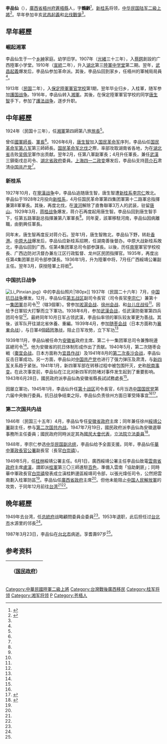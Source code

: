 {{Infobox Military Person
|name=李品仙
|lived=1890-1987
|image=[[File:Li_Pinxian2.jpg|200px]]
|date of birth = 1890年4月22日
|date of death = {{death date and age|1987|3|23|1890|4|22}}
|placeofbirth= {{QING|廣西省}}[[桂林府|桂林府]][[蒼梧縣|蒼梧縣]][[平乐乡|平乐乡]]
|placeofdeath= {{ROC|臺北市}}
|nationality= {{QING}}（1890年－1911年）<br> {{ROC}}（1912年－1987年）
|allegiance={{ROC}}
|branch={{ROCA}}
|serviceyears= 1912年－1952年
|rank=[[二級上將|二級上將]]
|unit=
|commands=國民革命軍第十一集團軍總司令<br>國民革命軍第二十一集團軍總司令<br>[[抗日战争第五战区|抗日战争第五战区]]副司令长官<br>[[抗日战争第十战区|抗日战争第十战区]]司令长官<br>[[徐州|徐州]][[绥靖公署|绥靖公署]]副主任<br>[[华中|华中]][[军政长官公署|军政长官公署]]副长官 <br>[[桂林|桂林]][[綏靖公署|綏靖公署]]主任     
|battles=[[武昌起義|武昌起義]]、[[護法戰爭|護法戰爭]]、[[國民革命軍北伐|北伐]]、[[蔣桂戰爭|蔣桂戰爭]]、[[中原大战|中原大战]]、[[抗日战争|抗日战争]]、[[第二次国共内战|第二次国共内战]]
|awards=[[干城奖章|干城奖章]]、[[雲麾勳章|雲麾勳章]]、[[青天白日勋章|青天白日勋章]]
|laterwork=[[安徽省政府|安徽省政府]]主席、[[總統府國策顧問|總統府國策顧問]]、[[總統府資政|總統府資政]]
}}
'''李品仙'''（{{bd|1890年|4月22日|1987年|3月23日|catIdx=L李}}），[[廣西省|廣西省]][[梧州府|梧州府]][[蒼梧縣|蒼梧縣]]人，字'''鶴齡'''<ref name="海">{{cite book |editor=辭海編輯委員會 |title=《[[辭海|辭海]]》（1989年版） |year=1989 |publisher=[[上海辭書出版社|上海辭書出版社]] }}</ref>{{rp|3319}}。[[新桂系|新桂系]]将领，[[中华民国陆军|中华民国陆军]][[二級上將|二級上將]]<ref name=xiao>{{cite book |chapter=萧棟梁「李品仙」 |author=[[中国社会科学院|中国社会科学院]]近代史研究所 |title=《民国人物传》第12卷 |year=2005 |location=北京 |publisher=[[中華書局|中華書局]] |isbn=7-101-02993-0 }}</ref>。早年參加辛亥[[武昌起義|武昌起義]]和[[北伐戰爭|北伐戰爭]]<ref name="海"/>{{rp|3319}}。

==早年經歷==
===崛起湘軍===
李品仙生于一个[[乡紳|乡紳]]家庭。幼学旧学。1907年（[[光緒|光緒]]三十三年），入[[蔡鍔|蔡鍔]]創設的广西陸軍小学堂。1910年（[[宣統|宣統]]二年），升入[[湖北省|湖北]]第三[[陸軍中学堂|陸軍中学堂]]第二期。翌年，[[武昌起義|武昌起義]]爆发后，李品仙参加革命派。其後，李品仙回到家乡，任梧州的軍械局局員<ref name="xiao"/>。

1913年（[[民国紀元|民国]]二年），入[[保定陸軍軍官学校|保定陸軍軍官学校]]第1期，翌年毕业归乡，入桂軍，随军参加[[護国战争|護国战争]]。1916年，李品仙转入[[湘軍|湘軍]]。其後，在保定陸軍軍官学校的同学[[唐生智|唐生智]]手下，参加了[[護法战争|護法战争]]，逐步升职。

==中年經歷==
1924年（民国十三年），任[[湘軍|湘軍]]第四師第八旅[[旅長|旅長]]<ref name="xiao"/>。

曾任[[國民革命軍|國軍]][[師長|師長]]、[[軍長|軍長]]<ref name="海"/>{{rp|3319}}。1926年6月，[[唐生智|唐生智]]加入[[国民革命军|国民革命军]]序列，李品仙任[[国民革命军第八军|国民革命军第八军]]第三師師長。[[国民革命军北伐|国民革命军北伐]]之際，率部攻取湖南省各地，为在[[湖北省_(中華民国)|湖北省]]击败[[吴佩孚|吴佩孚]]軍作出贡献。翌年2月，任第八軍副軍長；4月升任軍長，兼任[[武漢市|武漢]]三鎮衛戌总司令、[[湖北省政府|湖北省政府]]委員。[[上海|上海]][[四一二政变|四一二政变]]爆发后，李品仙支持[[蒋介石|蒋介石]]肃清[[中国共产党|中国共产党]]<ref name="xiao"/>。

===新桂系===
1927年10月，在[[寧漢战争|寧漢战争]]中，李品仙追随唐生智，唐生智遭[[新桂系|新桂系]][[李宗仁|李宗仁]]敗北。李品仙于1928年2月投向[[新桂系|新桂系]]，4月任国民革命軍第四集团軍第十二路軍总指揮兼第8軍軍長。其後，再度北伐，在[[滦河|滦河]]解除了直魯聯軍3万人的武装，驻留[[唐山市|唐山]]。1929年3月，[[蒋桂战争|蒋桂战争]]爆发，蒋介石再度起用唐生智。李品仙回到唐生智手下，任第五路軍副总指揮兼第八軍軍長<ref name="xiao"/>。同年夏，該軍移駐河南，李品仙因病離職，由劉興任軍長。

同年末，唐生智再度反对蒋介石。翌年1月，唐生智敗北，李品仙下野，转赴[[香港|香港]]。[[中原大战|中原大战]]爆发后，李品仙应新桂系招聘，任湖南善後督办。中原大战新桂系敗北，李品仙回到广西，任第4集团軍总司令部参謀長。以後，历任[[南寧市|南寧]]軍官学校校長、广西边防对汛督办兼左江区行政監督、龙州区民团指揮官。1935年，再度出任第4集团軍总司令部参謀長。1936年1月，升为陸軍中将，7月任广西綏靖公署副主任。翌年3月，获授陸軍上将銜<ref name="xiao"/>。

===中国抗日战争===
[[File:Li_Pinxian.jpg|thumb]]》中的李品仙照片|180px]]
1937年（民国二十六年）7月，[[中国抗日战争|中国抗日战争]]爆发。12月，李品仙任[[第五战区|第五战区]]副司令長官（司令長官[[李宗仁|李宗仁]]）兼第十一[[集团軍|集团軍]]总司令<ref name="海"/>{{rp|3319}}（辖3個軍）。曾参加[[淞滬会战|淞滬会战]]、[[徐州会战|徐州会战]]、和[[台儿庄战役|台儿庄战役]]<ref name="海"/>{{rp|3319}}。因给予日軍较大打撃而立下軍功。1938年6月，参加[[武漢会战|武漢会战]]，任武漢防衛軍第四兵团司令官<ref name="海"/>{{rp|3319}}。最終同年10月日军占领武漢，李品仙率领的軍队较友軍更为善战。其後，该军队开往湖北省休養、重編。1939年4月，参加[[随枣会战|随枣会战]]（日本方面称为[[襄東会战|襄東会战]]），与日軍4個[[師团|師团]]激战，阻止日军攻势，立下军功<ref name="xiao"/>

1939年11月，李品仙被任命为[[安徽省_(中華民国)|安徽省]]政府主席、第二十一集团軍总司令兼豫皖邊區總司令<ref name="海"/>{{rp|3319}}。他为安徽省的抗日体制形成作出了贡献。1940年5月，第二次随枣会戦（[[棗宜会战|棗宜会战]]。日本方面称为[[宜昌作战|宜昌作战]]）及1941年8月的[[第二次長沙会战|第二次長沙会战]]，李品仙反击日軍成功。另一方面，李品仙对[[中国共产党|中国共产党]]也进行了强力弹压及肃清，与[[新四军|新四军]]关系趋于紧张。1941年1月，新四軍军部在转移过程中被包围歼灭，史称[[皖南事变|皖南事变]]。在此次事变前，李品仙在江北对新四军的防堵对事件发生起到了重要影响。1943年6月28日，國民政府派李品仙為安徽省縣長試試務處長<ref name="民"/>{{rp|7154}}。

因屡立軍功，1945年1月，李品仙升任[[第十战区|第十战区]]司令長官，6月当选[[中国国民党|中国国民党]]第六届中央執行委員。抗日战争结束之际，李品仙负责徐州方面日軍受降事宜<ref name="xiao"/><ref name="liu">{{cite book |authors=劉寿林等編 |title=《民国職官年表》 |year=1995 |publisher=[[中華書局|中華書局]] |isbn =7-101-01320-1 }}</ref>。

===第二次国共内战===
1946年（民国三十五年）4月，李品仙专任[[安徽省政府|安徽省政府]]主席；同年兼任徐州[[綏靖公署|綏靖公署]]副主任，参与[[第二次国共内战|第二次国共内战]]。1947年7月19日，國民政府派李品仙為安徽選舉事務所主任委員；國民政府同時派定其為[[國民大會代表|國民大會代表]]，[[立法院|立法院]][[立法委員|立法委員]]<ref name="民">{{cite book |editors=李新總主編，中國社會科學院近代史研究所中華民國史研究室編，韓信夫、姜克夫主編 |title=《中華民國史大事記》 |location=北京 |publisher=[[中華書局|中華書局]] |year=2011 }}</ref>{{rp|8385-8386}}。

1948年，李宗仁参选[[中华民国副总统|中华民国副总统]]，李品仙给予全面支援。同年，李品仙任[[華中軍政長官公署|華中軍政長官公署]]副長官（長官[[白崇禧|白崇禧]]）。

1949年5月，任[[桂林|桂林]]綏靖公署主任。6月1日，廣西綏靖公署主任李品仙致電[[雲南省政府|雲南省政府]]主席[[盧漢|盧漢]]，謂即派[[桂軍|桂軍]]第三〇三師進駐[[百色|百色]]，準備入雲南「協助剿匪」；同時華中軍政長官[[白崇禧|白崇禧]]發表成立滇桂黔邊區綏靖司令部，以張光煒任司令，公然把雲南劃入桂軍防區<ref name="民"/>{{rp|8932}}。李品仙任[[廣西省政府|廣西省政府]]主席<ref name="海"/>{{rp|3319}}。但他未能阻止[[中国人民解放軍|中国人民解放軍]]的攻势，于同年12月前往[[台湾|台湾]]<ref name="xiao"/><ref name="liu"/>。

==晩年經歷==
1949年去台湾，任[[中華民国总統府|总統府]]战略顧問委員会委員<ref name="海"/>{{rp|3319}}。1953年退职，此后担任过[[台北市|台北市]]水源里的邻長<ref name="xiao"/>。

1987年3月23日，李品仙在[[台北市|台北市]]病逝。享耆壽97岁<ref name="xiao"/>。

==参考资料==
{{reflist|2}}

{| class="wikitable" style="margin:0 auto"
|- 
!　{{CHN1928}}（[[国民政府|国民政府]]）
{{先代次代|[[安徽省_(中華民国)|安徽省]]政府主席|<small>1939年11月—1948年8月</small>|[[廖磊|廖磊]]|[[夏威|夏威]]}}
|}

{{安徽行政长官|ROC}}
{{广西行政长官}}
{{末任中華民國大陸時期一級行政區行政首長}}

{{DEFAULTSORT:Li李}}
[[Category:中華民國陸軍二級上將|Category:中華民國陸軍二級上將]]
[[Category:台灣戰後廣西移民|Category:台灣戰後廣西移民]]
[[Category:桂军将领|Category:桂军将领]]
[[Category:湘军将领|Category:湘军将领]]
[[Category:李姓|P]]
[[Category:苍梧人|Category:苍梧人]]